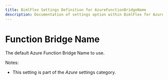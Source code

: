 ---
title: BimlFlex Settings Definition for AzureFunctionBridgeName
description: Documentation of settings option within BimlFlex for AzureFunctionBridgeName
---
<head>
  <meta name="varigenceProduct" content="BimlFlex"></meta>
  <meta name="varigenceArticleType" content="Reference"></meta>
</head>


# Function Bridge Name

The default Azure Function Bridge Name to use.

Notes:

* This setting is part of the *Azure* settings category.

